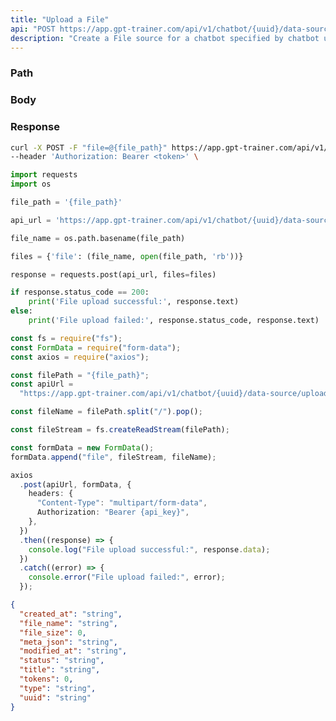 ```yaml
---
title: "Upload a File"
api: "POST https://app.gpt-trainer.com/api/v1/chatbot/{uuid}/data-source/upload"
description: "Create a File source for a chatbot specified by chatbot uuid"
---
```


### Path

<ParamField path="uuid" type="string" required />

### Body

<ParamField body="file_path" type="string" required />

### Response

<ResponseField name="created_at" type="string" />
<ResponseField name="file_name" type="string" />
<ResponseField name="file_size" type="number" />
<ResponseField name="meta_json" type="string" />
<ResponseField name="modified_at" type="string" />
<ResponseField name="status" type="string" />
<ResponseField name="title" type="string" />
<ResponseField name="type" type="string" />
<ResponseField name="tokens" type="number" />
<ResponseField name="uuid" type="string" />

<RequestExample>

```bash Curl
curl -X POST -F "file=@{file_path}" https://app.gpt-trainer.com/api/v1/chatbot/{uuid}/data-source/upload \
--header 'Authorization: Bearer <token>' \
```

```py Python
import requests
import os

file_path = '{file_path}'

api_url = 'https://app.gpt-trainer.com/api/v1/chatbot/{uuid}/data-source/upload'

file_name = os.path.basename(file_path)

files = {'file': (file_name, open(file_path, 'rb'))}

response = requests.post(api_url, files=files)

if response.status_code == 200:
    print('File upload successful:', response.text)
else:
    print('File upload failed:', response.status_code, response.text)

```

```ts JavaScript
const fs = require("fs");
const FormData = require("form-data");
const axios = require("axios");

const filePath = "{file_path}";
const apiUrl =
  "https://app.gpt-trainer.com/api/v1/chatbot/{uuid}/data-source/upload";

const fileName = filePath.split("/").pop();

const fileStream = fs.createReadStream(filePath);

const formData = new FormData();
formData.append("file", fileStream, fileName);

axios
  .post(apiUrl, formData, {
    headers: {
      "Content-Type": "multipart/form-data",
      Authorization: "Bearer {api_key}",
    },
  })
  .then((response) => {
    console.log("File upload successful:", response.data);
  })
  .catch((error) => {
    console.error("File upload failed:", error);
  });
```

</RequestExample>

<ResponseExample>

```json Response
{
  "created_at": "string",
  "file_name": "string",
  "file_size": 0,
  "meta_json": "string",
  "modified_at": "string",
  "status": "string",
  "title": "string",
  "tokens": 0,
  "type": "string",
  "uuid": "string"
}
```

</ResponseExample>
